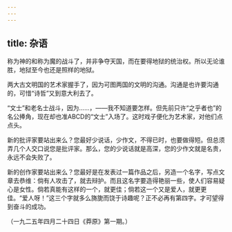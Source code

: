 ```yaml
---
---
---
```

title: 杂语
---



称为神的和称为魔的战斗了，并非争夺天国，而在要得地狱的统治权。所以无论谁胜，地狱至今也还是照样的地狱。

两大古文明国的艺术家握手了，因为可图两国的文明的沟通。沟通是也许要沟通的，可惜“诗哲”又到意大利去了。

“文士”和老名士战斗，因为……，——我不知道要怎样。但先前只许“之乎者也”的名公捧角，现在却也准ABCD的“文士”入场了。这时戏子便化为艺术家，对他们点点头。

新的批评家要站出来么？您最好少说话，少作文，不得已时，也要做得短。但总须弄几个人交口说您是批评家。那么，您的少说话就是高深，您的少作文就是名贵，永远不会失败了。

新的创作家要站出来么？您最好是在发表过一篇作品之后，另造一个名字，写点文章去恭维：倘有人攻击了，就去辩护。而且这名字要造得艳丽一些，使人们容易疑心是女性。倘若真能有这样的一个，就更佳；倘若这一个又是爱人，就更更佳。“爱人呀！”这三个字就多么旖旎而饶于诗趣呢？正不必再有第四字。才可望得到奋斗的成功。

（一九二五年四月二十四日《莽原》第一期。）